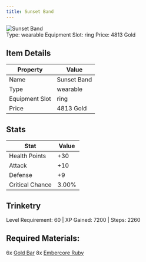 ```yaml
---
title: Sunset Band
---
```


<div className="flex items-start gap-6 mb-8">
  <div className="flex-shrink-0">
    <img src="/assets/resources/trinketry/rings/sunset_band.png" alt="Sunset Band" className="w-24 h-24 border rounded-lg" />
  </div>
  <div className="flex-1">
    <div className="space-y-2">
            <div className="flex flex-wrap gap-4 text-sm">
        <span className="px-2 py-1 bg-green-100 dark:bg-green-900 rounded-md">
          Type: wearable
        </span>
        <span className="px-2 py-1 bg-purple-100 dark:bg-purple-900 rounded-md">
          Equipment Slot: ring
        </span>
        <span className="px-2 py-1 bg-yellow-100 dark:bg-yellow-900 rounded-md">
          Price: 4813 Gold
        </span>
      </div>
    </div>
  </div>
</div>

## Item Details
| Property | Value |
|----------|-------|
| Name | Sunset Band |
| Type | wearable |
| Equipment Slot | ring |
| Price | 4813 Gold |

## Stats
| Stat | Value |
|------|-------|
| Health Points | +30 |
| Attack | +10 |
| Defense | +9 |
| Critical Chance | 3.00% |

## Trinketry
Level Requirement: 60 | XP Gained: 7200 | Steps: 2260

## Required Materials:
6x [Gold Bar](/docs/resources/individual/gold_bar)
8x [Embercore Ruby](/docs/resources/individual/embercore_ruby)

